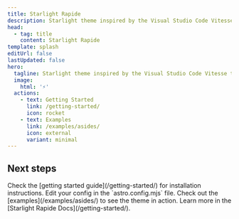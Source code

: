 ```yaml
---
title: Starlight Rapide
description: Starlight theme inspired by the Visual Studio Code Vitesse theme.
head:
  - tag: title
    content: Starlight Rapide
template: splash
editUrl: false
lastUpdated: false
hero:
  tagline: Starlight theme inspired by the Visual Studio Code Vitesse theme.
  image:
    html: '⚡'
  actions:
    - text: Getting Started
      link: /getting-started/
      icon: rocket
    - text: Examples
      link: /examples/asides/
      icon: external
      variant: minimal
---
```



## Next steps

<CardGrid stagger>
  <Card title="Install the plugin" icon="puzzle">
    Check the [getting started guide](/getting-started/) for installation
    instructions.
  </Card>
  <Card title="Configure the plugin" icon="rocket">
    Edit your config in the `astro.config.mjs` file.
  </Card>
  <Card title="Preview the theme" icon="seti:image">
    Check out the [examples](/examples/asides/) to see the theme in action.
  </Card>
  <Card title="Read the docs" icon="open-book">
    Learn more in the [Starlight Rapide Docs](/getting-started/).
  </Card>
</CardGrid>
